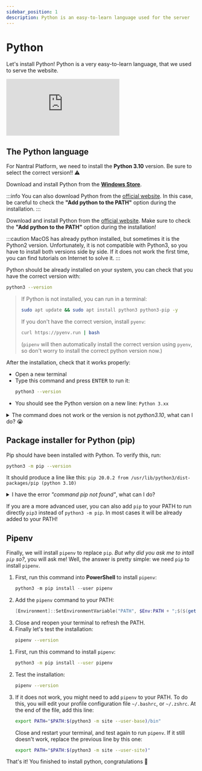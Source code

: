```yaml
---
sidebar_position: 1
description: Python is an easy-to-learn language used for the server
---
```



# Python

Let's install Python! Python is a very easy-to-learn language, that we
used to serve the website.

<iframe
   class="youtube"
   src="https://www.youtube-nocookie.com/embed/x7X9w_GIm1s"
   title="YouTube video player"
   frameborder="0"
   allow="accelerometer; autoplay; clipboard-write; encrypted-media; gyroscope; picture-in-picture"
   allowfullscreen
></iframe>

## The Python language

For Nantral Platform, we need to install the
**Python 3.10** version. Be sure to select the correct version!! ⚠️

<Tabs groupId="os">
<TabItem value="win" label="Windows">

Download and install Python from the **[Windows Store](https://apps.microsoft.com/store/search/python)**.

:::info
You can also download Python from the [official website](https://www.python.org/downloads/). In this case, be careful
to check the **"Add python to the PATH"** option during the installation.
:::

</TabItem>
<TabItem value="mac" label="MacOS">

Download and install Python from the [official website](https://www.python.org/downloads/). Make sure
to check the **"Add python to the PATH"** option during the installation!

:::caution
MacOS has already python installed, but sometimes it is the Python2 version. Unfortunately, it is not compatible with Python3,
so you have to install both versions side by side. If it does not work the first time, you can find tutorials on
Internet to solve it.
:::

</TabItem>
<TabItem value="lin" label="Linux">

Python should be already installed on your system, you can check that you have
the correct version with:

```bash
python3 --version
```

> If Python is not installed, you can run in a terminal:
>
> ```bash
> sudo apt update && sudo apt install python3 python3-pip -y
> ```
>
> If you don't have the correct version, install `pyenv`:
>
> ```bash
> curl https://pyenv.run | bash
> ```
>
> (`pipenv` will then automatically install the correct version using `pyenv`,
> so don't worry to install the correct python version now.)

</TabItem>
</Tabs>

After the installation, check that it works properly:

-  Open a new terminal
-  Type this command and press <kbd>ENTER</kbd> to run it:
   ```bash
   python3 --version
   ```
-  You should see the Python version on a new line: `Python 3.xx`

<details class="caution">
    <summary>The command does not work or the version is not <em>python3.10</em>, what can I do? 😭</summary>

Sometimes you can have multiple versions of python installed on your system: in this case, using `python` can refer to
another version of python (for instance, it refers by default to python2 if it is installed).

To avoid this, you can precise which version you want to use by adding the version to the command: try to run
`python` instead of `python3`, to get the correct version, or `python3.7` for example.

Also notice that on Windows, `python` is sometimes replaced by `py` only: in this case, you can precise the version
by runnning `py -3` for example.

**Once you have found the command that works for you, memorize it: in the following, we will always use `python` or
`python3` but you might need to replace it by the command which works for you.**

If the command is still not recognized, try to close and reopen your terminal,
or try to reboot your computer to refresh the available commands.

</details>

## Package installer for Python (pip)

Pip should have been installed with Python. To verify this, run:

```bash
python3 -m pip --version
```

It should produce a line like this: `pip 20.0.2 from /usr/lib/python3/dist-packages/pip (python 3.10)`

<details>
<summary>I have the error <em>"command pip not found"</em>, what can I do?</summary>

First, pip is maybe not installed on your system. To install it, run

```bash
python3 -m ensurepip --upgrade
```

or on Linux:

```bash
sudo apt-get install python3-pip
```

:::note
Don't forget to replace `python` by `python3` or `py` if needed, as we have seen previsouly.
:::

</details>

If you are a more advanced user, you can also add `pip` to your PATH to run
directly `pip3` instead of `python3 -m pip`. In most cases it will be already
added to your PATH!

## Pipenv

Finally, we will install `pipenv` to replace `pip`. _But why did you ask me to
intall `pip` so?_, you will ask me! Well, the answer is pretty simple: we need
`pip` to install `pipenv`.

<Tabs groupId="os">
<TabItem value="win" label="Windows">

1. First, run this command into **PowerShell** to install `pipenv`:
   ```powershell
   python3 -m pip install --user pipenv
   ```
2. Add the `pipenv` command to your PATH:
   ```powershell
   [Environment]::SetEnvironmentVariable("PATH", $Env:PATH + ";$($(get-item $(python -m site --user-site)).parent.FullName)\Scripts", [EnvironmentVariableTarget]::User)
   ```
3. Close and reopen your terminal to refresh the PATH.
4. Finally let's test the installation:
   ```bash
   pipenv --version
   ```

</TabItem>
<TabItem value="mac-lin" label="MacOS/Linux">

1. First, run this command to install `pipenv`:
   ```bash
   python3 -m pip install --user pipenv
   ```
2. Test the installation:
   ```bash
   pipenv --version
   ```
3. If it does not work, you might need to add `pipenv` to your PATH. To do this,
   you will edit your profile configuration file `~/.bashrc`, or `~/.zshrc`.
   At the end of the file, add this line:
   ```bash
   export PATH="$PATH:$(python3 -m site --user-base)/bin"
   ```
   Close and restart your terminal, and test again to run `pipenv`.
   If it still doesn't work, replace the previous line by this one:
   ```bash
   export PATH="$PATH:$(python3 -m site --user-site)"
   ```

</TabItem>
</Tabs>

That's it! You finished to install python, congratulations 🥳
